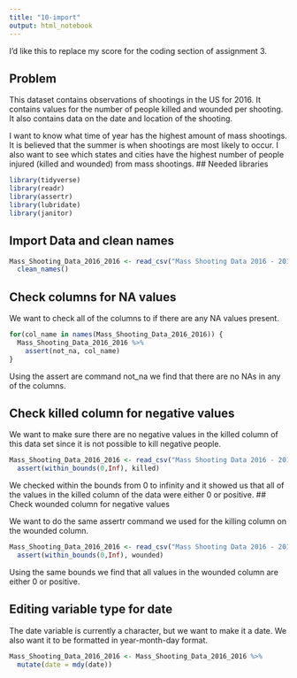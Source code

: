 ```yaml
---
title: "10-import"
output: html_notebook
---
```

I'd like this to replace my score for the coding section of assignment 3.

## Problem 

This dataset contains observations of shootings in the US for 2016. It contains values for the number of people killed and wounded per shooting. It also contains data on the date and location of the shooting. 

I want to know what time of year has the highest amount of mass shootings. It is believed that the summer is when shootings are most likely to occur. I also want to see which states and cities have the highest number of people injured (killed and wounded) from mass shootings. 
## Needed libraries

```r
library(tidyverse)
library(readr)
library(assertr)
library(lubridate)
library(janitor)
```

## Import Data and clean names

```r
Mass_Shooting_Data_2016_2016 <- read_csv("Mass Shooting Data 2016 - 2016.csv") %>%
  clean_names()
```

## Check columns for NA values

We want to check all of the columns to if there are any NA values present. 

```r
for(col_name in names(Mass_Shooting_Data_2016_2016)) {
  Mass_Shooting_Data_2016_2016 %>% 
    assert(not_na, col_name)
}
```

Using the assert are command not_na we find that there are no NAs in any of the columns. 

## Check killed column for negative values

We want to make sure there are no negative values in the killed column of this data set since it is not possible to kill negative people. 
```r
Mass_Shooting_Data_2016_2016 <- read_csv("Mass Shooting Data 2016 - 2016.csv") %>%
  assert(within_bounds(0,Inf), killed)
```
We checked within the bounds from 0 to infinity and it showed us that all of the values in the killed column of the data were either 0 or positive. 
## Check wounded column for negative values

We want to do the same assertr command we used for the killing column on the wounded column.
```r
Mass_Shooting_Data_2016_2016 <- read_csv("Mass Shooting Data 2016 - 2016.csv") %>%
  assert(within_bounds(0,Inf), wounded)
```
Using the same bounds we find that all values in the wounded column are either 0 or positive. 

## Editing variable type for date

The date variable is currently a character, but we want to make it a date. We also want it to be formatted in year-month-day format. 

```r
Mass_Shooting_Data_2016_2016 <- Mass_Shooting_Data_2016_2016 %>%
  mutate(date = mdy(date))
```

 